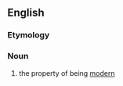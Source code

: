 ==English==

===Etymology===
{{suffix|modern|ness|lang=en}}

===Noun===
{{en-noun|-|es}}

# the property of being [[modern]]